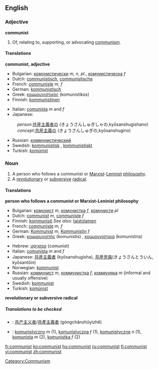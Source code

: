 {{see|Communist}}
==English==

===Adjective===
'''communist'''

#Of, relating to, supporting, or advocating [[communism]].

====Translations====
'''communist, adjective'''
{{top}}
*Bulgarian: [[комунистически]] ''m, n, pl.'', [[комунистическа]] ''f''
*Dutch: [[communistisch]], [[communistische]]
*French: [[communiste]] ''m, f''
*German:  [[kommunistisch]]
*Greek: [[κομμουνιστικός]] (komunistikos) {{m}}
*Finnish: [[kommunistinen]]
{{mid}}
*Italian: [[comunista]] ''m'' and ''f''
*Japanese:
:''person'':[[共産主義者]]の (きょうさんしゅぎしゃの,kyōsanshugishano) 
:''concept'':[[共産主義]]の (きょうさんしゅぎの,kyōsanshugino)
*Russian: [[коммунистический]]
*Swedish: [[kommunistisk]] {{c}}, [[kommunistiskt]] {{n}}
*Turkish: [[komünist]]
{{bottom}}

===Noun===
{{en-noun}}
#A person who follows a communist or [[Marxist]]-[[Leninist]] [[philosophy]].
#A [[revolutionary]] or [[subversive]] [[radical]].

====Translations====

'''person who follows a communist or Marxist-Leninist philosophy'''
{{top}}
*Bulgarian: [[комунист]] ''m'', [[комунистка]] ''f'', [[комунисти]] ''pl''
*Dutch:  [[communist]] ''m'', [[communiste]] ''f''
*Finnish: [[kommunisti]] ''See also:'' [[taistolainen]]
*French: [[communiste]] ''m, f''
*German:  [[Kommunist]] ''m'', [[Kommunistin]] ''f''
*Greek: [[κομμουνιστής]] (komunistis) {{m}}, [[κομμουνίστρια]] (komunistria) {{f}}
{{mid}}
*Hebrew: [[קומוניסט|קוֹמוּנִיסְט]] (comunist) {{m}}
*Italian: [[comunista]] ''m'' and ''f''
*Japanese: [[共産主義者]] (kyōsanshugisha), [[共産党員]](きょうさんとういん, kyōsantōin)
*Norwegian: [[kommunist]] {{m}}
*Russian: [[коммунист]] ''m'', [[коммунистка]] ''f'', [[коммуняка]] ''m'' (informal and usually offensive)
*Swedish: [[kommunist]] {{n}}
*Turkish: [[komünist]]
{{bottom}}

'''revolutionary or subversive radical'''
{{top}}
{{mid}}
{{bottom}}

=====Translations to be checked=====
<!--Remove this section once all of the translations below have been moved into the tables above.-->
{{checktrans}}

*{{ttbc|Chinese}}: [[共产主义者]]/[[共產主義者]] (gòngchǎnzhǔyìzhě)
*{{ttbc|Polish}}: [[komunistyczny]] ''m'' (1), [[komunistyczna]] ''f'' (1), [[komunistyczne]] ''n'' (1), [[komunista]] ''m'' (2), [[komunistka]] ''f'' (2)

[[Category:Communism]]

[[fr:communist]]
[[ko:communist]]
[[hu:communist]]
[[ru:communist]]
[[fi:communist]]
[[vi:communist]]
[[zh:communist]]